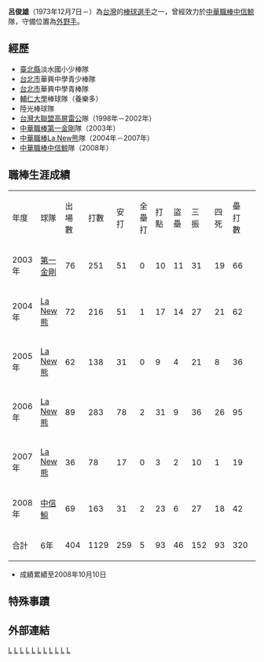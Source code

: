 {{blpsources|time=2022-05-04}}{{prosetimeline|time=2010-02-17T08:03:10+00:00}}
{{Infobox CPBL player|
bgcolor1=teal|
bgcolor2=gray|
textcolor1=#FFF200|
textcolor2=#FFF200|
name=呂俊雄|
image=|
width=250|
position=外野手|
team=中信鯨|
number=56|
bats=右|
throws=右|
debutdate=3月7日|
debutyear=2003年|
debutteam=第一金剛|
statyear=2008年10月10日|
stat1label=[[打擊率|打擊率]]|
stat1value=0.229|
stat2label=[[全壘打|全壘打]]|
stat2value=5|
stat3label=[[打點|打點]]|
stat3value=93|
formerteams=<nowiki></nowiki>
*[[第一金剛|第一金剛]]→[[La_New熊|La New熊]]（2003年—2007年）
*[[中信鯨|中信鯨]]（2008年）
}}
'''呂俊雄'''（1973年12月7日－）為[[台灣|台灣]]的[[棒球|棒球]][[選手|選手]]之一，曾經效力於[[中華職棒|中華職棒]][[中信鯨|中信鯨]]隊，守備位置為[[外野手|外野手]]。

==經歷==
*[[新北市|臺北縣]]淡水國小少棒隊 
*[[台北市|台北市]]華興中學青少棒隊 
*[[台北市|台北市]]華興中學青棒隊 
*[[輔仁大學|輔仁大學]]棒球隊（養樂多） 
*陸光棒球隊 
*[[台灣大聯盟|台灣大聯盟]][[高屏雷公|高屏雷公]]隊（1998年－2002年） 
*[[中華職棒|中華職棒]][[第一金剛|第一金剛]]隊（2003年） 
*[[中華職棒|中華職棒]][[La_New熊|La New熊]]隊（2004年－2007年） 
*[[中華職棒|中華職棒]][[中信鯨|中信鯨]]隊（2008年）

==職棒生涯成績==
{|border=1 width="800px"
|- align=middle
|年度||球隊||出場數||打數||安打||全壘打||打點||盜壘||三振||四死||壘打數||雙殺打||打擊率
|- align=middle
|2003年||[[第一金剛|第一金剛]]||76||251||51||0||10||11||31||19||66||7||0.203
|- align=middle
|2004年||[[La_New熊|La New熊]]||72||216||51||1||17||14||27||21||62||3||0.236
|- align=middle
|2005年||[[La_New熊|La New熊]]||62||138||31||0||9||4||21||8||36||5||0.225
|- align=middle
|2006年||[[La_New熊|La New熊]]||89||283||78||2||31||9||36||26||95||4||0.276
|- align=middle
|2007年||[[La_New熊|La New熊]]||36||78||17||0||3||2||10||1||19||2||0.218
|- align=middle
|2008年||[[中信鯨|中信鯨]]||69||163||31||2||23||6||27||18||42||2||0.190
|- align=center style="color:black; background-color:yellow" 
!合計!!6年!!404||1129||259||5||93||46||152||93||320||23||0.229
|}
*成績累績至2008年10月10日

==特殊事蹟==
==外部連結==
{{台灣棒球維基館}}
{{La New熊2006年中華職棒總冠軍}}
[[Category:1973年出生|L]]
[[Category:在世人物|L]]
[[Category:台灣棒球運動員|L]]
[[Category:高屏雷公隊球員|L]]
[[Category:第一金剛隊球員|L]]
[[Category:La_New熊隊球員|L]]
[[Category:中信鯨隊球員|L]]
[[Category:輔仁大學校友|L]]
[[Category:新北市人|L]]
[[Category:淡水區人|L]]
[[Category:呂姓|L]]
